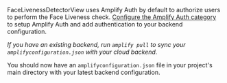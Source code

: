 FaceLivenessDetectorView uses Amplify Auth by default to authorize users to perform the Face Liveness check. [Configure the Amplify Auth category](https://docs.amplify.aws/lib/auth/getting-started/q/platform/ios/#configure-auth-category) to setup Amplify Auth and add authentication to your backend configuration.

_If you have an existing backend, run `amplify pull` to sync your `amplifyconfiguration.json` with your cloud backend._

You should now have an `amplifyconfiguration.json` file in your project's main directory with your latest backend configuration.
